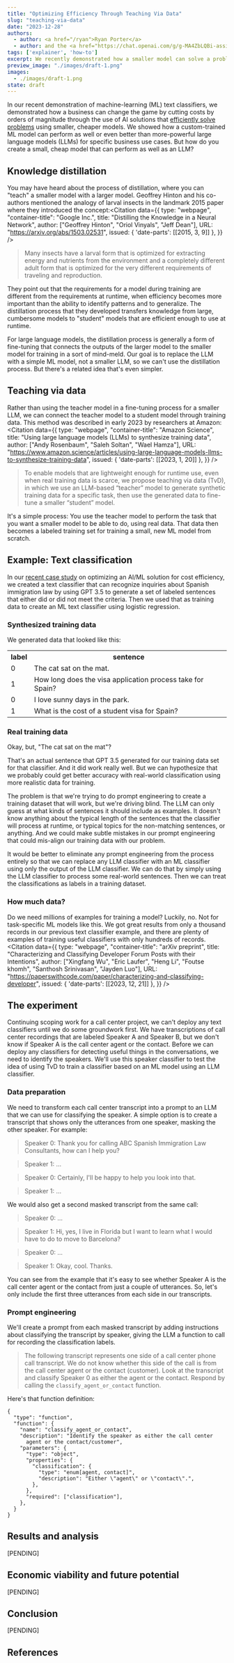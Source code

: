 ```yaml
---
title: "Optimizing Efficiency Through Teaching Via Data"
slug: "teaching-via-data"
date: "2023-12-28"
authors:
  - author: <a href="/ryan">Ryan Porter</a>
  - author: and the <a href="https://chat.openai.com/g/g-MA4ZbLQBi-assistant-alpha"><i>Anthus</i></a> GPT
tags: ['explainer', 'how-to']
excerpt: We recently demonstrated how a smaller model can solve a problem just as well as a large language model for orders of magnitude lower cost.  But how can you create a small, cheap model that does a job as well as an LLM?  We demonstrate the use of data, rather than distillation, as a method of teaching a smaller model.
preview_image: "./images/draft-1.png"
images:
  - ./images/draft-1.png
state: draft
---
```



In our recent demonstration of machine-learning (ML) text classifiers, we demonstrated how a business can change the game by cutting costs by orders of magnitude through the use of AI solutions that [efficiently solve problems](/articles/maximize-profit-not-intelligence/) using smaller, cheaper models.  We showed how a custom-trained ML model can perform as well or even better than more-powerful large language models (LLMs) for specific business use cases.  But how do you create a small, cheap model that can perform as well as an LLM?

## Knowledge distillation

You may have heard about the process of distillation, where you can "teach" a smaller model with a larger model.  Geoffrey Hinton and his co-authors mentioned the analogy of larval insects in the landmark 2015 paper where they introduced the concept:<Citation
  data={{
    type: "webpage",
    "container-title": "Google Inc.",
    title: "Distilling the Knowledge in a Neural Network",
    author: ["Geoffrey Hinton", "Oriol Vinyals", "Jeff Dean"],
    URL: "https://arxiv.org/abs/1503.02531",
    issued: { 'date-parts': [[2015, 3, 9]] },
  }}
/>

> Many insects have a larval form that is optimized for extracting energy
> and nutrients from the environment and a completely different adult form
> that is optimized for the very different requirements of traveling and
> reproduction.

They point out that the requirements for a model during training are different from the requirements at runtime, when efficiency becomes more important than the ability to identify patterns and to generalize.  The distillation process that they developed transfers knowledge from large, cumbersome models to "student" models that are efficient enough to use at runtime.

For large language models, the distillation process is generally a form of fine-tuning that connects the outputs of the larger model to the smaller model for training in a sort of mind-meld.  Our goal is to replace the LLM with a simple ML model, not a smaller LLM, so we can't use the distillation process.  But there's a related idea that's even simpler.

## Teaching via data

Rather than using the teacher model in a fine-tuning process for a smaller LLM, we can connect the teacher model to a student model through training data.  This method was described in early 2023 by researchers at Amazon:<Citation
  data={{
    type: "webpage",
    "container-title": "Amazon Science",
    title: "Using large language models (LLMs) to synthesize training data",
    author: ["Andy Rosenbaum", "Saleh Soltan", "Wael Hamza"],
    URL: "https://www.amazon.science/articles/using-large-language-models-llms-to-synthesize-training-data",
    issued: { 'date-parts': [[2023, 1, 20]] },
  }}
/>

> To enable models that are lightweight enough for runtime use, even when
> real training data is scarce, we propose teaching via data (TvD), in which
> we use an LLM-based “teacher” model to generate synthetic training data
> for a specific task, then use the generated data to fine-tune a smaller
> “student” model.

It's a simple process: You use the teacher model to perform the task that you want a smaller model to be able to do, using real data.  That data then becomes a labeled training set for training a small, new ML model from scratch.

## Example: Text classification

In our [recent case study](/articles/maximize-profit-not-intelligence/) on optimizing an AI/ML solution for cost efficiency, we created a text classifier that can recognize inquiries about Spanish immigration law by using GPT 3.5 to generate a set of labeled sentences that either did or did not meet the criteria.  Then we used that as training data to create an ML text classifier using logistic regression.

### Synthesized training data

We generated data that looked like this:

<p>
<table>
<tr>
  <th>label</th>
  <th>sentence</th>
</tr>
<tr><td>0</td><td>The cat sat on the mat.</td></tr>
<tr><td>1</td><td>How long does the visa application process take for Spain?</td></tr>
<tr><td>0</td><td>I love sunny days in the park.</td></tr>
<tr><td>1</td><td>What is the cost of a student visa for Spain?</td></tr>
</table>
</p>

### Real training data

Okay, but, "The cat sat on the mat"?

That's an actual sentence that GPT 3.5 generated for our training data set for that classifier.  And it did work really well.  But we can hypothesize that we probably could get better accuracy with real-world classification using more realistic data for training.

The problem is that we're trying to do prompt engineering to create a training dataset that will work, but we're driving blind.  The LLM can only guess at what kinds of sentences it should include as examples.  It doesn't know anything about the typical length of the sentences that the classifier will process at runtime, or typical topics for the non-matching sentences, or anything.  And we could make subtle mistakes in our prompt engineering that could mis-align our training data with our problem.

It would be better to eliminate any prompt engineering from the process entirely so that we can replace any LLM classifier with an ML classifier using only the output of the LLM classifier.  We can do that by simply using the LLM classifier to process some real-world sentences.  Then we can treat the classifications as labels in a training dataset.

### How much data?

Do we need millions of examples for training a model?  Luckily, no.  Not for task-specific ML models like this.  We got great results from only a thousand records in our previous text classifier example, and there are plenty of examples of training useful classifiers with only hundreds of records.<Citation
  data={{
    type: "webpage",
    "container-title": "arXiv preprint",
    title: "Characterizing and Classifying Developer Forum Posts with their Intentions",
    author: ["Xingfang Wu", "Eric Laufer", "Heng Li", "Foutse khomh", "Santhosh Srinivasan", "Jayden Luo"],
    URL: "https://paperswithcode.com/paper/characterizing-and-classifying-developer",
    issued: { 'date-parts': [[2023, 12, 21]] },
  }}
/>

## The experiment

Continuing scoping work for a call center project, we can't deploy any text classifiers until we do some groundwork first.  We have transcriptions of call center recordings that are labeled Speaker A and Speaker B, but we don't know if Speaker A is the call center agent or the contact.  Before we can deploy any classifiers for detecting useful things in the conversations, we need to identify the speakers.  We'll use this speaker classifier to test the idea of using TvD to train a classifier based on an ML model using an LLM classifier.

### Data preparation

We need to transform each call center transcript into a prompt to an LLM that we can use for classifying the speaker.  A simple option is to create a transcript that shows only the utterances from one speaker, masking the other speaker.  For example:

> Speaker 0: Thank you for calling ABC Spanish Immigration Law Consultants, how can I help you?

> Speaker 1: ...

> Speaker 0: Certainly, I'll be happy to help you look into that.

> Speaker 1: ...

We would also get a second masked transcript from the same call:

> Speaker 0: ...

> Speaker 1: Hi, yes, I live in Florida but I want to learn what I would have to do to move to Barcelona?

> Speaker 0: ...

> Speaker 1: Okay, cool.  Thanks.

You can see from the example that it's easy to see whether Speaker A is the call center agent or the contact from just a couple of utterances.  So, let's only include the first three utterances from each side in our transcripts.

### Prompt engineering

We'll create a prompt from each masked transcript by adding instructions about classifying the transcript by speaker, giving the LLM a function to call for recording the classification labels.

> The following transcript represents one side of a call center phone call transcript.  We do not know whether this side of the call is from the call center agent or the contact (customer).  Look at the transcript and classify Speaker 0 as either the agent or the contact.  Respond by calling the `classify_agent_or_contact` function.

Here's that function definition:

```
{
  "type": "function",
  "function": {
    "name": "classify_agent_or_contact",
    "description": "Identify the speaker as either the call center
      agent or the contact/customer",
    "parameters": {
      "type": "object",
      "properties": {
        "classification": {
          "type": "enum[agent, contact]",
          "description": "Either \"agent\" or \"contact\".",
        },
      },
      "required": ["classification"],
    },
  }
}
```

## Results and analysis

[PENDING]

## Economic viability and future potential

[PENDING]

## Conclusion

[PENDING]

## References

<CitationsList citationFormat="apa" />
